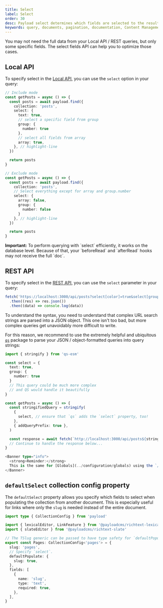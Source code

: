 ```yaml
---
title: Select
label: Select
order: 30
desc: Payload select determines which fields are selected to the result.
keywords: query, documents, pagination, documentation, Content Management System, cms, headless, javascript, node, react, nextjs
---
```


You may not need the full data from your Local API / REST queries, but only some specific fields. The select fields API can help you to optimize those cases.

## Local API

To specify select in the [Local API](../local-api/overview), you can use the `select` option in your query:

```ts
// Include mode
const getPosts = async () => {
  const posts = await payload.find({
    collection: 'posts',
    select: {
      text: true,
      // select a specific field from group
      group: {
        number: true
      },
      // select all fields from array
      array: true,
    }, // highlight-line
  })

  return posts
}

// Exclude mode
const getPosts = async () => {
  const posts = await payload.find({
    collection: 'posts',
    // Select everything except for array and group.number
    select: {
      array: false,
      group: {
        number: false
      }
    }, // highlight-line
  })

  return posts
}
```


<Banner type="warning">
  <strong>Important:</strong>
  To perform querying with `select` efficiently, it works on the database level. Because of that, your `beforeRead` and `afterRead` hooks may not receive the full `doc`.
</Banner>


## REST API

To specify select in the [REST API](../rest-api/overview), you can use the `select` parameter in your query:

```ts
fetch('https://localhost:3000/api/posts?select[color]=true&select[group][number]=true') // highlight-line
  .then((res) => res.json())
  .then((data) => console.log(data))
```

To understand the syntax, you need to understand that complex URL search strings are parsed into a JSON object. This one isn't too bad, but more complex queries get unavoidably more difficult to write.

For this reason, we recommend to use the extremely helpful and ubiquitous [`qs`](https://www.npmjs.com/package/qs) package to parse your JSON / object-formatted queries into query strings:

```ts
import { stringify } from 'qs-esm'

const select = {
  text: true,
  group: {
    number: true
  }
  // This query could be much more complex
  // and QS would handle it beautifully
}

const getPosts = async () => {
  const stringifiedQuery = stringify(
    {
      select, // ensure that `qs` adds the `select` property, too!
    },
    { addQueryPrefix: true },
  )

  const response = await fetch(`http://localhost:3000/api/posts${stringifiedQuery}`)
  // Continue to handle the response below...
}

<Banner type="info">
  <strong>Reminder:</strong>
  This is the same for [Globals](../configuration/globals) using the `/api/globals` endpoint.
</Banner>
```


## `defaultSelect` collection config property

The `defaultSelect` property allows you specify which fields to select when populating the collection from another document.
This is especially useful for links where only the `slug` is needed instead of the entire document.

```ts
import type { CollectionConfig } from 'payload'

import { lexicalEditor, LinkFeature } from '@payloadcms/richtext-lexical'
import { slateEditor } from '@payloadcms/richtext-slate'

// The TSlug generic can be passed to have type safety for `defaultPopulate`. If avoided, the `defaultPopulate` type is `SelectType`.
export const Pages: CollectionConfig<'pages'> = {
  slug: 'pages',
  // Specify `select`.
  defaultPopulate: {
    slug: true,
  },
  fields: [
    {
      name: 'slug',
      type: 'text',
      required: true,
    },
  ],
}
```
